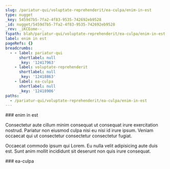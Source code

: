 ```yaml
---
slug: /pariatur-qui/voluptate-reprehenderit/ea-culpa/enim-in-est
type: nugget
_key: 5459d7b5-7fa2-4f83-9535-742692eb9528
_id: nugget/5459d7b5-7fa2-4f83-9535-742692eb9528
_rev: _iKCEome--_
fspath: blah/pariatur-qui/voluptate-reprehenderit/ea-culpa/enim-in-est.md
label: enim in est
pageRefs: {}
breadcrumbs:
  - - label: pariatur-qui
      shortlabel: null
      _key: '12417963'
    - label: voluptate-reprehenderit
      shortlabel: null
      _key: '12418863'
    - label: ea-culpa
      shortlabel: null
      _key: '12418906'
paths:
  - /pariatur-qui/voluptate-reprehenderit/ea-culpa/enim-in-est
---
```


<NuggetArea>
<Nugget slug="/pariatur-qui/voluptate-reprehenderit/ea-culpa/enim-in-est" type="nugget" _key="5459d7b5-7fa2-4f83-9535-742692eb9528" _id="nugget/5459d7b5-7fa2-4f83-9535-742692eb9528" _rev="_iKCEome--_" fspath="blah/pariatur-qui/voluptate-reprehenderit/ea-culpa/enim-in-est.md" label="enim in est" paths="/pariatur-qui/voluptate-reprehenderit/ea-culpa/enim-in-est">
<NuggetBody>
### enim in est

Consectetur aute cillum minim consequat ut consequat irure exercitation nostrud. Pariatur non eiusmod culpa nisi eu nisi id irure ipsum. Veniam occaecat qui ut consectetur consectetur consectetur fugiat.

Occaecat commodo ipsum qui Lorem. Eu nulla velit adipisicing aute duis est. Sunt anim mollit incididunt sit deserunt non quis irure consequat.

</NuggetBody>
<Breadcrumbs>
<Crumbs>
<Crumb _key="12417963" label="pariatur-qui" /><Crumb _key="12418863" label="voluptate-reprehenderit" /><Crumb _key="12418906" label="ea-culpa" />
</Crumbs>
</Breadcrumbs>
</Nugget>

<NuggetsInbound>
</NuggetsInbound>
<NuggetsOutbound>
</NuggetsOutbound>
</NuggetArea>
<PassagesInbound>
<Passage direction="inbound" type="passage" _key="12418906" _id="passage/12418906" _rev="_iKCEome---" label="ea-culpa" passage="ea-culpa" fspath="blah/pariatur-qui/voluptate-reprehenderit/ea-culpa" paths="/pariatur-qui/voluptate-reprehenderit/ea-culpa" slug="/pariatur-qui/voluptate-reprehenderit/ea-culpa">
<NuggetBody>
### ea-culpa

</NuggetBody>
<Breadcrumbs>
<Crumbs>
<Crumb _key="12417963" label="pariatur-qui" /><Crumb _key="12418863" label="voluptate-reprehenderit" />
</Crumbs>
</Breadcrumbs>
</Passage>

</PassagesInbound>
<PassagesOutbound>
</PassagesOutbound>